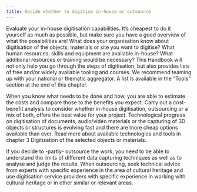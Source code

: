 ```yaml
---
title: Decide whether to digitise in-house or outsource
---
```

Evaluate your in-house digitisation capabilities. It’s cheapest to do it yourself as much as possible, but make sure you have a good overview of what the possibilities are! 
What does your organisation know about digitisation of the objects, materials or site you want to digitise? What human resources, skills and equipment are available in-house? What additional resources or training would be necessary?
This Handbook will not only help you go through the steps of digitisation, but also provides lists of free and/or widely available tooling and courses. We recommend teaming up with your national or thematic aggregator. A list is available in the “Tools” section at the end of this chapter.

When you know what needs to be done and how, you are able to estimate the costs and compare those to the benefits you expect.
Carry out a cost-benefit analysis to consider whether in-house digitisation, outsourcing or a mix of both, offers the best value for your project. 
Technological progress on digitisation of documents, audio/video materials or the capturing of 3D objects or structures is evolving fast and there are more cheap options available than ever. Read more about available technologies and tools in chapter 3 Digitization of the selected objects or materials.

If you decide to -partly- outsource the work, you need to be able to understand the limits of different data capturing techniques as well as to analyse and judge the results.
When outsourcing, seek technical advice from experts with specific experience in the area of cultural heritage and use digitisation service providers with specific experience in working with cultural heritage or in other similar or relevant areas.

